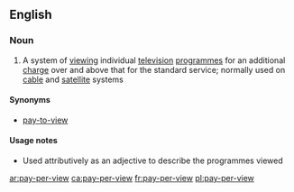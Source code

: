 ==English==

===Noun===
{{wikipedia}}
{{en-noun|head=[[pay]]-[[per]]-[[view]]|-}}

# A system of [[viewing]] individual [[television]] [[programme]]s for an additional [[charge]] over and above that for the standard service; normally used on [[cable]] and [[satellite]] systems

====Synonyms====
*[[pay-to-view]]

====Usage notes====
*Used attributively as an adjective to describe the programmes viewed

[[ar:pay-per-view]]
[[ca:pay-per-view]]
[[fr:pay-per-view]]
[[pl:pay-per-view]]
